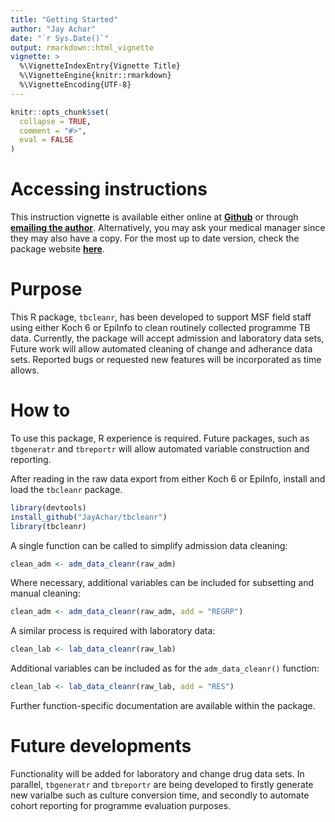 ```yaml
---
title: "Getting Started"
author: "Jay Achar"
date: "`r Sys.Date()`"
output: rmarkdown::html_vignette
vignette: >
  %\VignetteIndexEntry{Vignette Title}
  %\VignetteEngine{knitr::rmarkdown}
  %\VignetteEncoding{UTF-8}
---
```


```r
knitr::opts_chunk$set(
  collapse = TRUE,
  comment = "#>", 
  eval = FALSE
)
```

# Accessing instructions
This instruction vignette is available either online at **[Github](https://github.com/JayAchar/tbreportr)** or through **[emailing the author](mailto:jay.achar@london.msf.org?subject=tbreportr instructions)**. Alternatively, you may ask your medical manager since they may also have a copy. For the most up to date version, check the package website **[here](https://jayachar.github.io/tbcleanr)**.

# Purpose

This R package, `tbcleanr`, has been developed to support MSF field staff using either Koch 6 or EpiInfo to clean routinely collected programme TB data. Currently, the package will accept admission and laboratory data sets, Future work will allow automated cleaning of change and adherance data sets. Reported bugs or requested new features will be incorporated as time allows. 

# How to

To use this package, R experience is required. Future packages, such as `tbgeneratr` and `tbreportr` will allow automated variable construction and reporting.

After reading in the raw data export from either Koch 6 or EpiInfo, install and load the `tbcleanr` package. 

``` r
library(devtools)
install_github("JayAchar/tbcleanr")
library(tbcleanr)
```

A single function can be called to simplify admission data cleaning:

``` r
clean_adm <- adm_data_cleanr(raw_adm)
```

Where necessary, additional variables can be included for subsetting and manual cleaning:

``` r
clean_adm <- adm_data_cleanr(raw_adm, add = "REGRP")

```

A similar process is required with laboratory data: 
```r
clean_lab <- lab_data_cleanr(raw_lab)

```

Additional variables can be included as for the `adm_data_cleanr()` function: 
``` r
clean_lab <- lab_data_cleanr(raw_lab, add = "RES")

```

Further function-specific documentation are available within the package. 

# Future developments

Functionality will be added for laboratory and change drug data sets. In parallel, `tbgeneratr` and `tbreportr` are being developed to firstly generate new varialbe such as culture conversion time, and secondly to automate cohort reporting for programme evaluation purposes. 


